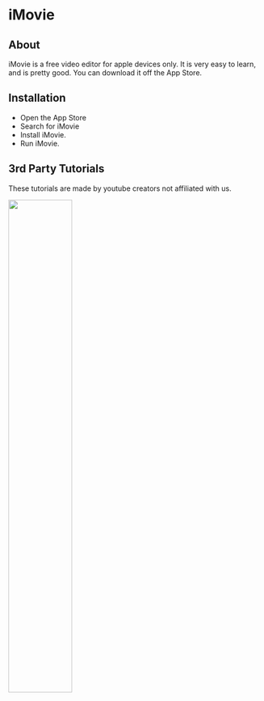 # iMovie
## About
iMovie is a free video editor for apple devices only. It is very easy to learn, and is pretty good. You can download it off the App Store.

## Installation
- Open the App Store
- Search for iMovie
- Install iMovie.
- Run iMovie.

## 3rd Party Tutorials
These tutorials are made by youtube creators not affiliated with us.

[<img src="https://i.ytimg.com/vi/ljAWrpmEFoU/maxresdefault.jpg" width="50%" />](https://www.youtube.com/watch?v=ljAWrpmEFoU "")